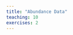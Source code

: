 ```yaml
---
title: "Abundance Data"
teaching: 10
exercises: 2
---
```

<!--
:::::::::::::::::::::::::::::::::::::: questions 

- How is organismal abundance data typically stored?
- How is the species abundance distribution used to compare abundance data from differing systems?
- How do we use summary statistics - including Hill numbers - to quantitatively compare species abundance distributions?

::::::::::::::::::::::::::::::::::::::::::::::::

::::::::::::::::::::::::::::::::::::: objectives

After following this episode, participants should be able to...

1. Import and examine organismal abundance data from .csv files
2. Generate species abundance distributions from abundance data
3. Summarize species abundance data using Hill numbers
4. Interpret how different Hill numbers correspond to different patterns in species diversity



::::::::::::::::::::::::::::::::::::::::::::::::



## Setup

For this lesson, we'll need a few packages commonly used in ecology.

```r

library(dplyr)
library(ggplot2)
library(hillR)

```

## Introduction

If you've done work in the spheres of population or community ecology, chances are you have already worked some with organismal abundance data - that is, _counts of the population sizes of the different species within a system_. Here, we'll work through some approaches for importing, wrangling, and summarizing abundance data. 


## Data import 

Abundance data are often stored in the `.csv` format. Here, we'll load data from the `data` directory of this lesson.

::: instructor
We'll want to update the data path.

:::

```r

abundances <- read.csv("https://raw.githubusercontent.com/role-model/multidim-biodiv-data/main/episodes/data/abundance_data_cleaned.csv") 


```

## Data examination

The `abundances` data are simulated data for arthropods in the Hawaiian archipelago. We have real species names (this will be important later!) but computer-simulated occurrence and abundance values. 

Let's look at these data. 


```r

head(abundances)




abundances %>%
    select(site, island) %>%
    distinct()
```

We see that we have columns for `island`, `site`, and `GenSp`, and `abundance`. We seem to have one site on each island. `GenSp` is the scientific name (*gen*us *sp*ecies). `abundance` is the total number of individuals of that species "observed" in our (fictitious) survey. 


## Visualization by species and site

As a first step, let's take a look at how species' abundances vary across different sites. We'll do this using the visualization package `ggplot2`.


Let's start by looking at the species composition on Hawaii itself:

```r

hawaii_abund <- abundances %>%
    filter(island == "hawaiiisland")

ggplot(hawaii_abund, aes(GenSp, abundance)) +
    geom_col() +
    theme(axis.text.x = element_text(angle = 90, size = 4))

```


This is nearly unreadable because of the high species richness (885!).

It gets harder if we incorporate all the islands:

```r

ggplot(abundances, aes(GenSp, abundance)) +
    geom_col() +
    facet_wrap(vars(island), scales = 'free')

```

This is a common problem with ecological abundance data. We often have a lot of species, too many to keep track of to tell a simple story or even really get a handle on via visualization. 

So, we need a different way of describing these data. Enter the species abundance distribution.

## Species abundance distributions

In working with species abundance distributions, we relinquish a focus on species *identity* and look instead at how abundance is *distributed* across all the species in a community. 

To construct a species abundance distribution, we need to arrange the species in each of our sites from most to least abundant and plot the curve.

```r

abundances_ranked <- abundances %>%
    group_by(site) %>%
    arrange(desc(abundance)) %>%
    mutate(rank = dplyr::row_number()) %>%
    ungroup()

```

```r

hawaii_abund_ranked <- abundances_ranked %>%
    filter(island == "hawaiiisland")

ggplot(hawaii_abund_ranked, aes(rank, abundance)) +
    geom_line()

```


::: challenge

Can you plot the SADs for all the islands in one plot?

:::

::: solution

```r
ggplot(abundances_ranked, aes(rank, abundance)) +
    geom_line() +
    facet_wrap(vars(island), scales = "free")

```
:::


## Summarizing species abundance data

::: discussion

What metrics have you encountered for comparing the shape of the species abundance distribution? Sometimes described as, describing or comparing the *diversity* of a system to another?

:::


Some common metrics include Shannon diversity, Simpson's evenness, or purely species richness. We can calculate these on our Hawaii data:



### Conventional diversity metrics

```r

abundances_diversity <- abundances_ranked %>%
    group_by(site) %>%
    summarize(richness = dplyr::n(),
              evenness = vegan::diversity(abundance, index = "simpson"),
              shannon = vegan::diversity(abundance, index = "shannon")) %>%
    ungroup()

abundances_diversity
```




::: challenge

Can you calculate the inverse Simpson index on the abundances data?

:::

::: solution

```r

abundances_ranked %>%
    group_by(site) %>%
    summarize(invsimpson = vegan::diversity(abundance, index = "invsimpson")) %>%
    ungroup()


```
:::

### Hill numbers


::: discussion

Hill numbers provide a unified framework for summarizing abundance/diversity data. 

We'll encounter them throughout the workshop.

:::


#### Calculating Hill numbers using `hillR`

```r

# Calculate hill numbers using hillR

```


::: challenge

Compare the Hill number calculations to the diversity metrics we calculated earlier.

:::

::: solution

show convergences

:::

#### Interpreting Hill numbers

::: challenge

Plot each SAD for the hawaii data, colored with the Hill number of order 1.

:::


::: solution


```r

#notrun because the calculations aren't coded up yet

sads_with_hill <- left_join(abundances_ranked, hill_numbers, by = "site")

ggplot(sads_with_hill, aes(rank, abundance, color = hill1)) +
    geom_line() +
    facet_wrap(vars(site), scales = "free")

```

:::
-->
